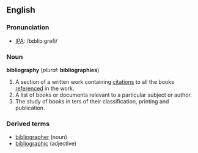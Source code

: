==English==

===Pronunciation===
*[[IPA]]: /bɪbliɔːgrəfi/

===Noun===
'''bibliography''' (''plural:'' '''bibliographies''')
#A section of a written work containing [[citations]] to all the books [[referenced]] in the work.
#A list of books or documents relevant to a particular subject or author.
#The study of books in ters of their classification, printing and publication.

===Derived terms===
*[[bibliographer]] (noun)
*[[bibliographic]] (adjective)